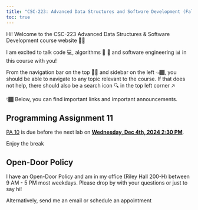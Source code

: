 ```yaml
---
title: "CSC-223: Advanced Data Structures and Software Development (Fall 2024)"
toc: true
---
```


Hi! Welcome to the CSC-223 Advanced Data Structures & Software Development course website 👋🏾 

I am excited to talk code 💻, algorithms 🔄 🔀 and software engineering 📊 in this course with you! 

From the navigation bar on the top ☝🏾 and sidebar on the left 👈🏾, you should be able to navigate to any topic relevant to the course. If that does not help, there should also be a search icon 🔍 in the top left corner ↗️

👇🏾 Below, you can find important links and important announcements.


::: {.callout-caution}
# Programming Assignment 11
[PA 10](https://classroom.github.com/a/4TIv-oW9) is due before the next lab on <b><u>Wednesday, Dec 4th, 2024 2:30 PM</b></u>.
:::

::: {.callout-tip}
Enjoy the break 
:::

::: {.callout-tip}
## Open-Door Policy
I have an Open-Door Policy and am in my office (Riley Hall 200-H) between 9 AM - 5 PM most weekdays. Please drop by with your questions or just to say hi!

Alternatively, send me an email or schedule an appointment
:::


